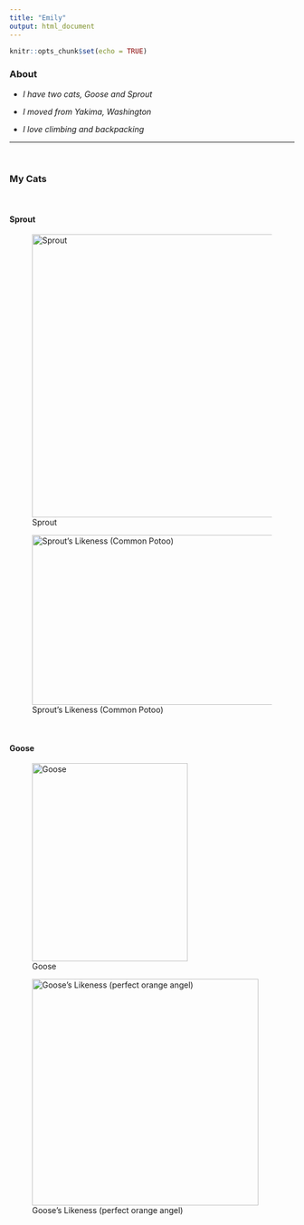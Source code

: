 ```yaml
---
title: "Emily"
output: html_document
---
```


```r
knitr::opts_chunk$set(echo = TRUE)
```


### About

* *I have two cats, Goose and Sprout*

* *I moved from Yakima, Washington*

* *I love climbing and backpacking*

---
<br>

### My Cats {.tabset}

<br>

#### Sprout

![Sprout](C:/github/NTRES6100/assignment-3-elh255/sprout.jpg){width=500 height=500} 

![Sprout's Likeness (Common Potoo)](https://abcbirds.org/wp-content/uploads/2019/10/Fabio-Maffei-SS.jpg){width=700 height=300}


<br>

#### Goose 

![Goose](C:/github/NTRES6100/assignment-3-elh255/image000002.jpg){width=275 height=350}

![Goose's Likeness (perfect orange angel)](https://thumbs.dreamstime.com/z/cute-orange-tabby-cat-angel-halo-standing-image-was-produced-ai-generative-technology-other-software-tools-308961333.jpg){width=400 height=400}